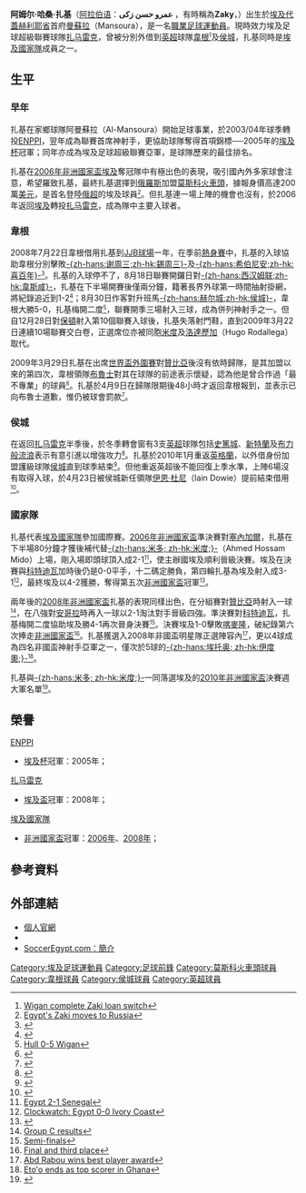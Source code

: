 {{noteta
|G1=足球
|G2=英超
|T=zh-hans:阿姆尔·扎基;zh-hk:艾馬·薩基;zh-tw:阿姆爾·扎基;
|1=zh-hans:阿姆尔·扎基;zh-hk:艾馬·薩基;zh-tw:阿姆爾·扎基;
|2=zh-hans:扎基;zh-hk:薩基;zh-tw:扎基;
|3=zh-hans:威根竞技; zh-hk:韋根;
|4=zh-hans:阿姆尔;zh-hk:艾馬;zh-tw:阿姆爾;
}}
{{Football player infobox 
| playername = 阿姆尔·扎基<br />''Amr Zaki''
| image = [[File:Amr_Zaki_-_Wigan.jpg|180px]]
| fullname = Amr Hassan Zaki
| nickname = 推土機（''Bulldozer''）、<br />''Zak''、鬥牛士（''Matador''）
| height = {{height|m=1.85}}
| dateofbirth = {{birth date and age|1983|4|1|mf=y}}
| cityofbirth = [[曼蘇拉|曼蘇拉]]（Mansoura） 
| countryofbirth = [[埃及|埃及]] 
| currentclub  = [[扎马雷克体育俱乐部|扎马雷克]]
| clubnumber = 9
| position = [[前鋒_(足球)|前鋒]]
| youthyears = 
| youthclubs = 阿曼蘇拉（Al-Mansoura） 
| years = 2001-03<br />2003-05<br />2006<br />2006- <br />2008-09<br>2010
| clubs = 阿曼蘇拉<br />[[ENPPI足球俱乐部|ENPPI]]<br />[[莫斯科火車頭足球俱樂部|莫斯科火車頭]]<br />[[扎马雷克体育俱乐部|扎马雷克]]<br />→ [[威根竞技足球俱乐部|韋根]]<br />→ [[赫尔城足球俱乐部|侯城]]
| caps(goals) =20 (20)<br />41 (16)<br />{{0}}0 {{0}}(0)<br />55 (22)<br />29 (10)<br />{{0}}6 {{0}}(0)
| nationalyears       = 2004-
| nationalteam        = [[埃及國家足球隊|埃及]] 
| nationalcaps(goals) = 56 (29)
| pcupdate            = 2010年4月29日 (四) 02:10 (UTC)
| ntupdate            = 2010年1月19日 (二) 00:46 (UTC)
}}

'''阿姆尔·哈桑·扎基'''（[[阿拉伯语|阿拉伯语]]：'''عمرو حسن زكى''' {{lang-en|'''Amr Hassan Zaki'''}}，有時稱為'''Zaky'''，{{bd|1983年|4月1日|catIdx=Zaki, Amr}}）出生於[[埃及|埃及]][[代蓋赫利耶省|代蓋赫利耶省]]首府[[曼蘇拉|曼蘇拉]]（Mansoura），是一名[[職業|職業]][[足球|足球]][[運動員|運動員]]。現時效力埃及足球超級聯賽球隊[[扎马雷克体育俱乐部|扎马雷克]]，曾被分別外借到[[英超|英超]]球隊[[威根竞技足球俱乐部|韋根]]<small><ref>[http://news.bbc.co.uk/sport2/hi/football/teams/w/wigan_athletic/7387441.stm Wigan complete Zaki loan switch]</ref></small>及[[赫尔城足球俱乐部|侯城]]，扎基同時是[[埃及國家足球隊|埃及國家隊]]成員之一。

== 生平 ==
=== 早年 ===
扎基在家鄉球隊阿曼蘇拉（Al-Mansoura）開始足球事業，於2003/04年球季轉投[[ENPPI足球俱乐部|ENPPI]]，翌年成為聯賽首席神射手，更協助球隊奪得首項錦標──2005年的[[埃及足球杯|埃及杯]]冠軍；同年亦成為埃及足球超級聯賽亞軍，是球隊歷來的最佳排名。

扎基在[[2006年非洲國家盃|2006年非洲國家盃]][[埃及國家足球隊|埃及]]奪冠隊中有極出色的表現，吸引國內外多家球會注意，希望羅致扎基，最終扎基選擇到[[俄羅斯|俄羅斯]]加盟[[莫斯科火車頭足球俱樂部|莫斯科火車頭]]，據報身價高達200萬[[美元|美元]]，是首名登陸[[俄超|俄超]]的埃及球員<small><ref>[http://news.bbc.co.uk/sport2/hi/football/africa/4759416.stm Egypt's Zaki moves to Russia]</ref></small>。但扎基連一場上陣的機會也沒有，於2006年返回[[埃及|埃及]]轉投[[扎马雷克体育俱乐部|扎马雷克]]，成為隊中主要入球者。

=== 韋根 ===
2008年7月22日韋根借用扎基到[[JJB球場|JJB球場]]一年，在季前[[熱身賽|熱身賽]]中，扎基的入球協助韋根分別擊敗[[谢周三足球俱乐部|-{zh-hans:谢周三;zh-hk:錫周三}-]]及[[希伯尼安足球俱乐部|-{zh-hans:希伯尼安;zh-hk:喜百年}-]]<small><ref>{{Cite web |url=http://www.skysports.com/story/0,19528,11792_3938277,00.html |title=Zaki sinks Hibs |accessdate=2008-09-01 |archive-date=2008-09-26 |archive-url=https://web.archive.org/web/20080926184644/http://www.skysports.com/story/0%2C19528%2C11792_3938277%2C00.html |dead-url=no }}</ref></small>。扎基的入球停不了，8月18日聯賽開鑼日對[[西汉姆联足球俱乐部|-{zh-hans:西汉姆联;zh-hk:韋斯咸}-]]，扎基在下半場開賽後僅兩分鐘，籍著長界外球第一時間抽射掛網，將紀錄追近到1-2<small><ref>{{Cite web |url=http://news.bbc.co.uk/sport1/hi/football/eng_prem/7551169.stm |title=West Ham 2-1 Wigan |accessdate=2008-09-01 |archive-date=2019-12-09 |archive-url=https://web.archive.org/web/20191209230634/http://news.bbc.co.uk/sport1/hi/football/eng_prem/7551169.stm |dead-url=no }}</ref></small>；8月30日作客對升班馬[[赫尔城足球俱乐部|-{zh-hans:赫尔城;zh-hk:侯城}-]]，韋根大勝5-0，扎基梅開二度<small><ref>[http://news.bbc.co.uk/sport2/hi/football/eng_prem/7578446.stm Hull 0-5 Wigan]</ref></small>，聯賽開季三場射入三球，成為併列神射手之一。但自12月28日對[[博尔顿足球俱乐部|保頓]]射入第10個聯賽入球後，扎基失落射門鞋，直到2009年3月22日連續10場聯賽交白卷，正選席位亦被同胞[[米度|米度]]及[[曉高·洛達列加|洛達歷加]]（Hugo Rodallega）取代。

2009年3月29日扎基在出席[[2010年世界盃外圍賽_(非洲區)|世界盃外圍賽]]對[[贊比亞國家足球隊|贊比亞]]後沒有依時歸隊，是其加盟以來的第四次，韋根領隊[[斯蒂夫·布鲁斯|布魯士]]對其在球隊的前途表示懷疑，認為他是曾合作過「最不專業」的球員<small><ref>{{cite news |language=en |url=http://news.bbc.co.uk/sport2/hi/football/teams/w/wigan_athletic/7980360.stm |title=Angry Bruce lambasts absent Zaki |publisher=[[BBC|BBC]] Sport |date=2009-04-02 |accessdate=2009-04-03}}</ref></small>。扎基於4月9日在歸隊限期後48小時才返回韋根報到，並表示已向布魯士道歉，惟仍被球會罰款<small><ref>{{cite news |language=en |url=http://news.bbc.co.uk/sport2/hi/football/teams/w/wigan_athletic/7984677.stm |title=Zaki apologises for late return |publisher=[[BBC|BBC]] Sport |date=2009-04-11 |accessdate=2009-04-12}}</ref></small>。

=== 侯城 ===
在返回[[扎马雷克体育俱乐部|扎马雷克]]半季後，於冬季轉會窗有3支[[英超|英超]]球隊包括[[斯托克城足球俱乐部|史篤城]]、[[桑德兰足球俱乐部|新特蘭]]及[[布莱克本流浪者足球俱乐部|布力般流浪]]表示有意引進以增強攻力<small><ref>{{cite news |language=en |url=http://www.skysports.com/story/0,19528,11095_5853591,00.html |title=Prem trio keen on Zaki |publisher=Sky Sports |date=2010-01-12 |accessdate=2010-01-19}}</ref></small>。扎基於2010年1月重返[[英格蘭|英格蘭]]，以外借身份加盟護級球隊[[赫尔城足球俱乐部|侯城]]直到球季結束<small><ref>{{cite news |language=en |url=http://www.skysports.com/story/0,19528,11095_5868748,00.html |title=Hull confirm Zaki loan deal |publisher=Sky Sports |date=2010-01-18 |accessdate=2010-01-19}}</ref></small>。但他重返英超後不能回復上季水準，上陣6場沒有取得入球，於4月23日被侯城新任領隊[[伊恩·杜尼|伊恩·杜尼]]（Iain Dowie）提前結束借用<small><ref>{{cite news |language=en |url=http://www.skysports.com/story/0,19528,12875_6111816,00.html |title=Zaki leaves Tigers |publisher=Sky Sports |date=2010-04-23 |accessdate=2010-04-29}}</ref></small>。

=== 國家隊 ===
扎基代表[[埃及國家足球隊|埃及國家隊]]參加國際賽。[[2006年非洲國家盃|2006年非洲國家盃]]準決賽對[[塞內加爾國家足球隊|塞內加爾]]，扎基在下半場80分鐘才獲後補代替[[米度|-{zh-hans:米多; zh-hk:米度;}-]]（Ahmed Hossam Mido）上場，剛入場即頭球頂入成2-1<small><ref>[http://news.bbc.co.uk/sport2/hi/football/africa/4683448.stm Egypt 2-1 Senegal]</ref></small>，使主辦國埃及順利晉級決賽。埃及在決賽與[[科特迪瓦國家足球隊|科特迪瓦]]加時後仍是0-0平手，十二碼定勝負，第四輪扎基為埃及射入成3-1<small><ref>[http://news.bbc.co.uk/sport2/hi/football/africa/4701454.stm Clockwatch: Egypt 0-0 Ivory Coast]</ref></small>，最終埃及以4-2獲勝，奪得第五次[[非洲國家盃|非洲國家盃]]冠軍<small><ref>{{Cite web |url=http://news.bbc.co.uk/sport2/hi/football/africa/4695148.stm |title=Egypt win Cup after penalty drama |accessdate=2008-09-01 |archive-date=2019-05-02 |archive-url=https://web.archive.org/web/20190502144450/http://news.bbc.co.uk/sport2/hi/football/africa/4695148.stm |dead-url=no }}</ref></small>。

兩年後的[[2008年非洲國家盃|2008年非洲國家盃]]扎基的表現同樣出色，在分組賽對[[贊比亞國家足球隊|贊比亞]]時射入一球<small><ref>[http://news.bbc.co.uk/sport2/hi/football/africa/7216537.stm Group C results]</ref></small>，在八強對[[安哥拉國家足球隊|安哥拉]]時再入一球以2-1淘汰對手晉級四強。準決賽對[[科特迪瓦國家足球隊|科特迪瓦]]，扎基梅開二度協助埃及勝4-1再次晉身決賽<small><ref>[http://news.bbc.co.uk/sport2/hi/football/africa/7229128.stm Semi-finals]</ref></small>。決賽埃及1-0擊敗[[喀麥隆國家足球隊|喀麥隆]]，破紀錄第六次捧走[[非洲國家盃|非洲國家盃]]<small><ref>[http://news.bbc.co.uk/sport2/hi/football/africa/7236614.stm Final and third place]</ref></small>。扎基獲選入2008年非國盃明星隊正選陣容內<small><ref>[http://news.bbc.co.uk/sport2/hi/football/africa/7238058.stm Abd Rabou wins best player award]</ref></small>，更以4球成為四名非國盃神射手亞軍之一，僅次於5球的[[萨缪埃尔·埃托奥|-{zh-hans:埃托奥; zh-hk:伊度奧;}-]]<small><ref>[http://news.bbc.co.uk/sport2/hi/football/africa/7235633.stm Eto'o ends as top scorer in Ghana]</ref></small>。

扎基與[[米度|-{zh-hans:米多; zh-hk:米度;}-]]一同落選埃及的[[2010年非洲國家盃|2010年非洲國家盃]]決賽週大軍名單<small><ref>{{cite news |language=en |url=http://www.skysports.com/story/0,19528,11095_5813852,00.html |title=Egypt leave out Mido |publisher=Sky Sports |date=2009-12-31 |accessdate=2010-01-19}}</ref></small>。

== 榮譽 ==
;[[ENPPI足球俱乐部|ENPPI]]
* [[埃及足球杯|埃及杯]]冠軍：2005年；

;[[扎马雷克体育俱乐部|扎马雷克]]
* [[埃及足球杯|埃及盃]]冠軍：2008年；

;[[埃及國家足球隊|埃及國家隊]]
* [[非洲國家盃|非洲國家盃]]冠軍：[[2006年非洲國家盃|2006年]]、[[2008年非洲國家盃|2008年]]；

== 參考資料 ==
<div class="references-small">
<references />
</div>

== 外部連結 ==
* [http://www.amrzaky.com 個人官網] {{Wayback|url=http://www.amrzaky.com/ |date=20080716221345 }}
* {{soccerbase|id=40783|name=阿姆尔·扎基}}
* [https://web.archive.org/web/20080102175458/http://www.socceregypt.com/socceregypt/socceregypt.php/2006/4/24/egyptian_players_abroad_playeras_profile/ SoccerEgypt.com：簡介]

{{DEFAULTSORT:Zaki, Amr}}

[[Category:埃及足球運動員|Category:埃及足球運動員]]
[[Category:足球前鋒|Category:足球前鋒]]
[[Category:莫斯科火車頭球員|Category:莫斯科火車頭球員]]
[[Category:韋根球員|Category:韋根球員]]
[[Category:侯城球員|Category:侯城球員]]
[[Category:英超球員|Category:英超球員]]
